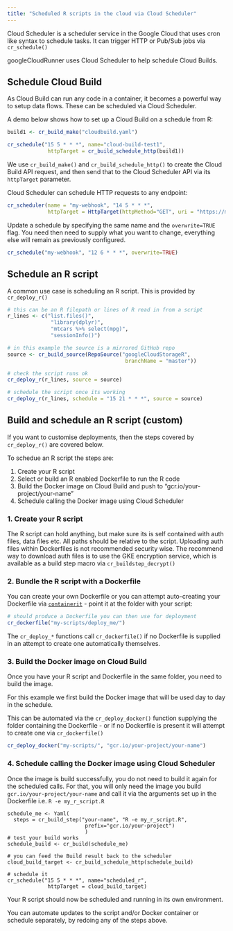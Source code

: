 ```yaml
---
title: "Scheduled R scripts in the cloud via Cloud Scheduler"
---
```


Cloud Scheduler is a scheduler service in the Google Cloud that uses cron like syntax to schedule tasks.  It can trigger HTTP or Pub/Sub jobs via `cr_schedule()`

googleCloudRunner uses Cloud Scheduler to help schedule Cloud Builds.

## Schedule Cloud Build

As Cloud Build can run any code in a container, it becomes a powerful way to setup data flows.  These can be scheduled via Cloud Scheduler.  

A demo below shows how to set up a Cloud Build on a schedule from R:

```r
build1 <- cr_build_make("cloudbuild.yaml")

cr_schedule("15 5 * * *", name="cloud-build-test1",
             httpTarget = cr_build_schedule_http(build1))
```

We use `cr_build_make()` and `cr_build_schedule_http()` to create the Cloud Build API request, and then send that to the Cloud Scheduler API via its `httpTarget` parameter.

Cloud Scheduler can schedule HTTP requests to any endpoint:

```r
cr_scheduler(name = "my-webhook", "14 5 * * *", 
             httpTarget = HttpTarget(httpMethod="GET", uri = "https://mywebhook.com"))
```

Update a schedule by specifying the same name and the `overwrite=TRUE` flag.  You need then need to supply what you want to change, everything else will remain as previously configured.

```r
cr_schedule("my-webhook", "12 6 * * *", overwrite=TRUE)
```

## Schedule an R script

A common use case is scheduling an R script.  This is provided by `cr_deploy_r()`

```r
# this can be an R filepath or lines of R read in from a script
r_lines <- c("list.files()",
              "library(dplyr)",
              "mtcars %>% select(mpg)",
              "sessionInfo()")

# in this example the source is a mirrored GitHub repo
source <- cr_build_source(RepoSource("googleCloudStorageR",
                                      branchName = "master"))

# check the script runs ok
cr_deploy_r(r_lines, source = source)

# schedule the script once its working
cr_deploy_r(r_lines, schedule = "15 21 * * *", source = source)

```

## Build and schedule an R script (custom)

If you want to customise deployments, then the steps covered by `cr_deploy_r()` are covered below.

To schedue an R script the steps are:

1. Create your R script 
2. Select or build an R enabled Dockerfile to run the R code
3. Build the Docker image on Cloud Build and push to "gcr.io/your-project/your-name"
4. Schedule calling the Docker image using Cloud Scheduler

### 1. Create your R script

The R script can hold anything, but make sure its is self contained with auth files, data files etc.  All paths should be relative to the script.  Uploading auth files within Dockerfiles is not recommended security wise. The recommend way to download auth files is to use the GKE encryption service, which is available as a build step macro via `cr_buildstep_decrypt()`

### 2. Bundle the R script with a Dockerfile

You can create your own Dockerfile or you can attempt auto-creating your Dockerfile via [`containerit`](https://github.com/o2r-project/containerit) - point it at the folder with your script:

```r
# should produce a Dockerfile you can then use for deployment
cr_dockerfile("my-scripts/deploy_me/")
```

The `cr_deploy_*` functions call `cr_dockerfile()` if no Dockerfile is supplied in an attempt to create one automatically themselves. 

### 3. Build the Docker image on Cloud Build

Once you have your R script and Dockerfile in the same folder, you need to build the image.

For this example we first build the Docker image that will be used day to day in the schedule.  

This can be automated via the `cr_deploy_docker()` function supplying the folder containing the Dockerfile - or if no Dockerfile is present it will attempt to create one via `cr_dockerfile()`

```r
cr_deploy_docker("my-scripts/", "gcr.io/your-project/your-name")
```

### 4. Schedule calling the Docker image using Cloud Scheduler

Once the image is build successfully, you do not need to build it again for the scheduled calls.  For that, you will only need the image you build `gcr.io/your-project/your-name` and call it via the arguments set up in the Dockerfile i.e. `R -e my_r_script.R`

```
schedule_me <- Yaml(
  steps = cr_build_step("your-name", "R -e my_r_script.R",
                         prefix="gcr.io/your-project")
                         )
# test your build works
schedule_build <- cr_build(schedule_me)

# you can feed the Build result back to the scheduler
cloud_build_target <- cr_build_schedule_http(schedule_build)

# schedule it
cr_schedule("15 5 * * *", name="scheduled_r",
             httpTarget = cloud_build_target)

```

Your R script should now be scheduled and running in its own environment.

You can automate updates to the script and/or Docker container or schedule separately, by redoing any of the steps above. 

